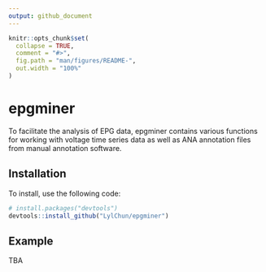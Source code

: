 ```yaml
---
output: github_document
---
```


<!-- README.md is generated from README.Rmd. Please edit that file -->

```r
knitr::opts_chunk$set(
  collapse = TRUE,
  comment = "#>",
  fig.path = "man/figures/README-",
  out.width = "100%"
)
```

# epgminer

<!-- badges: start -->
<!-- badges: end -->

To facilitate the analysis of EPG data, epgminer contains various functions for working with voltage time series data as well as ANA annotation files from manual annotation software. 

## Installation

To install, use the following code:

``` r
# install.packages("devtools")
devtools::install_github("LylChun/epgminer")
```
## Example

TBA
